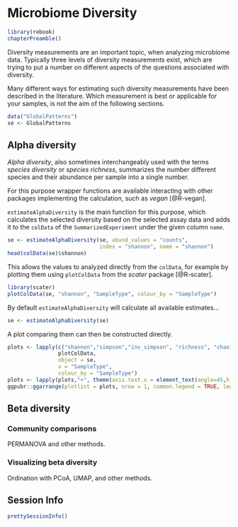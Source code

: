 # Microbiome Diversity {#microbiome-diversity}

```r
library(rebook)
chapterPreamble()
```

Diversity measurements are an important topic, when analyzing microbiome data. 
Typically three levels of diversity measurements exist, which are trying to
put a number on different aspects of the questions associated with diversity.

Many different ways for estimating such diversity measurements have been 
described in the literature. Which measurement is best or applicable for your 
samples, is not the aim of the following sections.

```r
data("GlobalPatterns")
se <- GlobalPatterns
```

## Alpha diversity

_Alpha diversity_, also sometimes interchangeably used with the terms 
_species diversity_ or _species richness_, summarizes the number different
species and their abundance per sample into a single number.

For this purpose wrapper functions are available interacting with other packages
implementing the calculation, such as _vegan_ [@R-vegan].

`estimateAlphaDiversity` is the main function for this purpose, which calculates
the selected diversity based on the selected assay data and adds it to the 
`colData` of the `SummarizedExperiment` under the given column `name`.

```r
se <- estimateAlphaDiversity(se, abund_values = "counts",
                             index = "shannon", name = "shannon")
head(colData(se)$shannon)
```

This allows the values to analyzed directly from the `colData`, for example
by plotting them using `plotColData` from the _scater_ package [@R-scater].

```r
library(scater)
plotColData(se, "shannon", "SampleType", colour_by = "SampleType")
```

By default `estimateAlphaDiversity` will calculate all available estimates...

```r
se <- estimateAlphaDiversity(se)
```

A plot comparing them can then be constructed directly.

```r
plots <- lapply(c("shannon","simpson","inv_simpson", "richness", "chao1", "ACE"),
                plotColData,
                object = se,
                x = "SampleType",
                colour_by = "SampleType")
plots <- lapply(plots,"+", theme(axis.text.x = element_text(angle=45,hjust=1)))
ggpubr::ggarrange(plotlist = plots, nrow = 1, common.legend = TRUE, legend = "right")
```

## Beta diversity


### Community comparisons

PERMANOVA and other methods.


### Visualizing beta diversity

Ordination with PCoA, UMAP, and other methods.


## Session Info {-}

```r
prettySessionInfo()
```
